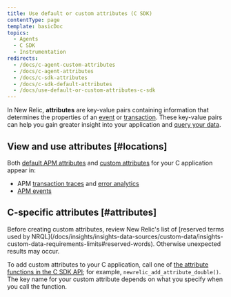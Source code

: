 ```yaml
---
title: Use default or custom attributes (C SDK)
contentType: page
template: basicDoc
topics:
  - Agents
  - C SDK
  - Instrumentation
redirects:
  - /docs/c-agent-custom-attributes
  - /docs/c-agent-attributes
  - /docs/c-sdk-attributes
  - /docs/c-sdk-default-attributes
  - /docs/use-default-or-custom-attributes-c-sdk
---
```


In New Relic, **attributes** are key-value pairs containing information that determines the properties of an [event](/docs/accounts-partnerships/getting-started-new-relic/glossary#event) or [transaction](/docs/accounts-partnerships/getting-started-new-relic/glossary#transaction). These key-value pairs can help you gain greater insight into your application and [query your data](/docs/query-your-data/explore-query-data/query-builder/introduction-query-builder).

## View and use attributes [#locations]

Both [default APM attributes](/docs/insights/new-relic-insights/decorating-events/apm-default-attributes-insights#transaction-event) and [custom attributes](/docs/agents/manage-apm-agents/agent-data/collect-custom-attributes) for your C application appear in:

* APM [transaction traces](/docs/apm/transactions/transaction-traces/introduction-transaction-traces) and [error analytics](/docs/apm/applications-menu/error-analytics/introduction-error-analytics)
* [APM events](/docs/insights/explore-data/attributes/apm-default-attributes-insights)

## C-specific attributes [#attributes]

<Callout variant="important">
  Before creating custom attributes, review New Relic's list of [reserved terms used by NRQL](/docs/insights/insights-data-sources/custom-data/insights-custom-data-requirements-limits#reserved-words). Otherwise unexpected results may occur.
</Callout>

To add custom attributes to your C application, call one of [the attribute functions in the C SDK API](https://newrelic.github.io/c-sdk/libnewrelic_8h.html#abfe6f64a8eec7d60d8588f8969781d34); for example, `newrelic_add_attribute_double()`. The key name for your custom attribute depends on what you specify when you call the function.
